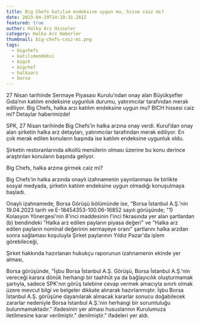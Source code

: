 ```yaml
---
title: Big Chefs katılım endeksine uygun mu, hisse caiz mi?
date: 2023-04-29T14:10:31.281Z
featured: true
author: Halka Arz Hisseler
category: Halka Arz Haberler
thumbnail: big-chefs-cai̇z-mi̇.png
tags:
  - bigchefs
  - katılımendeksi
  - bigch
  - bigchef
  - halkaarz
  - borsa
---
```

27 Nisan tarihinde Sermaye Piyasası Kurulu’ndan onay alan Büyükşefler Gıda’nın katılım endeksine uygunluk durumu, yatırımcılar tarafından merak ediliyor. Big Chefs, halka arzı katılım endeksine uygun mu? BICH hissesi caiz mi? Detaylar haberimizde!

SPK, 27 Nisan tarihinde Big Chefs’in halka arzına onay verdi. Kurul’dan onay alan şirketin halka arz detayları, yatırımcılar tarafından merak ediliyor. En çok merak edilen konuların başında ise katılım endeksine uygunluk oldu.

Şirketin restoranlarında alkollü menülerin olması üzerine bu konu derince araştırılan konuların başında geliyor. 

Big Chefs, halka arzına girmek caiz mi?

Big Chefs’in halka arzında onaylı izahnamenin yayınlanması ile birlikte sosyal medyada, şirketin katılım endeksine uygun olmadığı konuşulmaya başladı.

Onaylı izahnamede, Borsa Görüşü bölümünde ise, “Borsa İstanbul A.Ş.'nin 19.04.2023 tarih ve E-18454353-100.06-16852 sayılı görüşünde;
"1) Kolasyon Yönergesi'nin 8'inci maddesinin l'inci fıkrasında yer alan şartlardan (b) bendindeki "Halka arz edilen payların piyasa değeri" ve "Halka arz edilen payların nominal değerinin sermayeye oranı" şartlarını halka arzdan sonra sağlaması koşuluyla Şirket paylarının Yıldız Pazar'da işlem görebileceği,

Şirket hakkında hazırlanan hukukçu raporunun izahnamenin ekinde yer alması,

Borsa görüşünde, "İşbu Borsa İstanbul A.Ş. Görüşü, Borsa İstanbul A.Ş.'nin vereceği karara dönük herhangi bir taahhüt ya da bağlayıcılık oluşturmamak şartıyla, sadece SPK'nın görüş talebine cevap vermek amacıyla sınırlı olmak üzere mevcut bilgi ve belgeler dikkate alınarak hazırlanmıştır. İşbu Borsa İstanbul A.Ş. görüşüne dayanılarak alınacak kararlar sonucu doğabilecek zararlar nedeniyle Borsa İstanbul A.Ş.'nin herhangi bir sorumluluğu bulunmamaktadır." ifadesinin yer alması hususlarının Kurulumuza iletilmesine karar verilmiştir." denilmiştir.” ifadeleri yer aldı.